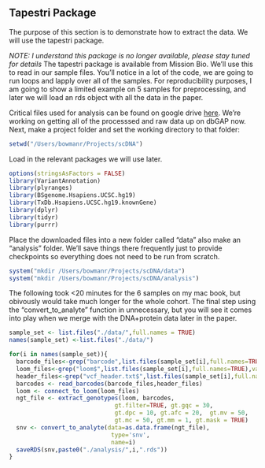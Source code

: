 ## Tapestri Package 
The purpose of this section is to demonstrate how to extract the data.  We will use the tapestri package.

*NOTE: I understand this package is no longer available, please stay tuned for details*
The tapestri package is available from Mission Bio.  We'll use this to read in our sample files.  You'll notice in a lot of the code, we are going to run loops and lapply over all of the samples. For reproducibility purposes, I am going to show a limited example on 5 samples for preprocessing, and later we will load an rds object with all the data in the paper. 


Critical files used for analysis can be found on google drive [here](https://drive.google.com/open?id=17Zw6Ixu93UM7M5Vyl_aOJ7aX2iYIb8If). We're working on getting all of the processsed and raw data up on dbGAP now. Next, make a project folder and set the working directory to that folder:

```r
setwd("/Users/bowmanr/Projects/scDNA")
```

Load in the relevant packages we will use later.
```r
options(stringsAsFactors = FALSE)
library(VariantAnnotation)
library(plyranges)
library(BSgenome.Hsapiens.UCSC.hg19)
library(TxDb.Hsapiens.UCSC.hg19.knownGene)
library(dplyr)
library(tidyr)
library(purrr)
```

Place the downloaded files into a new folder called "data" also make an "analysis" folder. We'll save things there frequently just to provide checkpoints so everything does not need to be run from scratch.  

```r
system("mkdir /Users/bowmanr/Projects/scDNA/data")
system("mkdir /Users/bowmanr/Projects/scDNA/analysis")
```

The following took <20 minutes for the 6 samples on my mac book, but obivously would take much longer for the whole cohort. The final step using the "convert_to_analyte" function in unnecessary, but you will see it comes into play when we merge with the DNA+protein data later in the paper.

```r
sample_set <- list.files("./data/",full.names = TRUE)
names(sample_set) <-list.files("./data/")

for(i in names(sample_set)){
  barcode_files<-grep("barcode",list.files(sample_set[i],full.names=TRUE),value=TRUE)
  loom_files<-grep("loom$",list.files(sample_set[i],full.names=TRUE),value=TRUE)
  header_files<-grep("vcf_header.txt$",list.files(sample_set[i],full.names=TRUE),value=TRUE)
  barcodes <- read_barcodes(barcode_files,header_files)
  loom <- connect_to_loom(loom_files)
  ngt_file <- extract_genotypes(loom, barcodes, 
                              gt.filter=TRUE, gt.gqc = 30,
                              gt.dpc = 10, gt.afc = 20,  gt.mv = 50, 
                              gt.mc = 50, gt.mm = 1, gt.mask = TRUE)
  snv <- convert_to_analyte(data=as.data.frame(ngt_file),
                             type='snv',
                             name=i)
  saveRDS(snv,paste0("./analysis/",i,".rds"))
}
```
